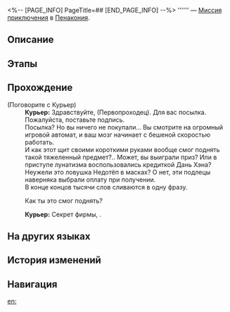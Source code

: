 <%-- [PAGE_INFO]
PageTitle=##
[END_PAGE_INFO] --%>
{{Дополнить|Диалоги.}}
{{Миссия Инфобокс
|id              = 8025302
|Название        = 
|Изображение     = Миссия .png
|Тип             = Миссия приключения
|Событие         = 
|Глава           = 
|Условия         = Завершена {{cx}}<!--Hidden Mission ID 8023701-->
|Персонажи       = Курьер; Первопроходец
|СтартЛокация    = [[Пенакония]] — [[«(Лучезарный шпат/Корма Освоения/Таталов/Парящая стрелка часов)»]]
|Мир             = Пенакония
|Предыдущая      = 
|Следующая       = 
|Награды         = 
}}
'''''' — [[Миссия приключения]] в [[Пенакония]].

==Описание==
{{Описание|<!--официальное описание из Перекрёстка судеб-->}}

==Этапы==


==Прохождение==
{{Дополнить}}

;(Поговорите с Курьер)
:'''Курьер:''' Здравствуйте, (Первопроходец). Для вас посылка. Пожалуйста, поставьте подпись.
:Посылка? Но вы ничего не покупали... Вы смотрите на огромный игровой автомат, и ваш мозг начинает с бешеной скоростью работать.
:И как этот щит своими короткими руками вообще смог поднять такой тяжеленный предмет?.. Может, вы выиграли приз? Или в приступе лунатизма воспользовались кредиткой Дань Хэна?
:Неужели это ловушка Недотёп в масках? О нет, эти подлецы наверняка выбрали оплату при получении.
:В конце концов тысячи слов сливаются в одну фразу.
:{{Диалог|Стрелка}} Как ты это смог поднять?
:'''Курьер:''' Секрет фирмы, {{MC|ж=госпожа|м=господин}}.
:{{tx}}
{{Диалог Конец}}

==На других языках==
{{На других языках
|en   = 
|zhs  = 
|zht  = 
|ja   = 
|ko   = 
|es   = 
|fr   = 
|ru   = 
|th   = 
|vi   = 
|de   = 
|id   = 
|pt   = 
}}

==История изменений==
{{История изменений|3.5}}

==Навигация==
{{Миссия приключения Навбокс|Глава }}

[[en:]]
